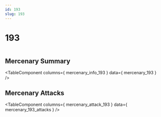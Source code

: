 ```yaml
---
id: 193
slug: 193
---
```



# 193

<div style = {{ display: "flex" }}>
    <Image img={require('@site/static/img/mercenaries/illust/thum_char_view_n_193.jpg')}/>
    
</div>

## Mercenary Summary

<TableComponent
  columns={ mercenary_info_193 }
  data={ mercenary_193 }
/>

## Mercenary Attacks

<TableComponent
  columns={ mercenary_attack_193 }
  data={ mercenary_193_attacks }
/>